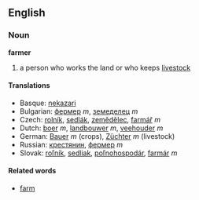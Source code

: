 ==English==

===Noun===
'''farmer'''

# a person who works the land or who keeps [[livestock]]

==== Translations ====

*Basque: [[nekazari]]
*Bulgarian: [[фермер]] ''m'', [[земеделец]] ''m''
*Czech: [[rolník]], [[sedlák]], [[zemědělec]], [[farmář]]  ''m''
*Dutch:  [[boer]] ''m'', [[landbouwer]] ''m'', [[veehouder]] ''m''
*German: [[Bauer]] ''m'' (crops), [[Züchter]] ''m'' (livestock)
*Russian: [[крeстянин]],  [[фeрмeр]]  ''m''
*Slovak: [[roľník]], [[sedliak]], [[poľnohospodár]], [[farmár]]  ''m''

====Related words====

*[[farm]]